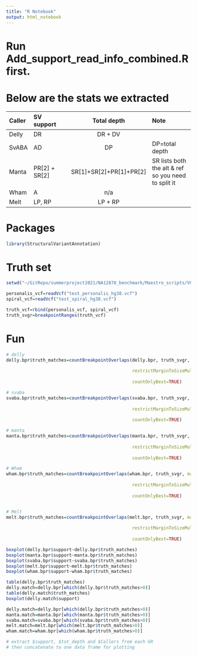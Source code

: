 ```yaml
---
title: "R Notebook"
output: html_notebook
---
```

# Run Add_support_read_info_combined.R first. 

# Below are the stats we extracted

|Caller| SV support        | Total depth             | Note                 |
|:-----|:------------------|:-----------------------:|:---------------------|
|Delly | DR                | DR + DV                 |                      |
|SvABA | AD                | DP                      | DP=total depth       |
|Manta | PR[2] + SR[2]     | SR[1]+SR[2]+PR[1]+PR[2] | SR lists both the alt & ref so you need to split it  |
|Wham  | A                 | n/a                     |                      |
|Melt  | LP, RP            | LP + RP                 |                      |

# Packages
```r
library(StructuralVariantAnnotation)
```

# Truth set
```r
setwd("~/GitRepo/summerproject2021/NA12878_benchmark/Maestro_scripts/VCF")

personalis_vcf=readVcf("test_personalis_hg38.vcf")
spiral_vcf=readVcf("test_spiral_hg38.vcf")

truth_vcf=rbind(personalis_vcf, spiral_vcf)
truth_svgr=breakpointRanges(truth_vcf)
```


# Fun
```r
# delly
delly.bpr$truth_matches=countBreakpointOverlaps(delly.bpr, truth_svgr, maxgap=100, sizemargin=0.25, 
                                                
                                                restrictMarginToSizeMultiple=0.5, 
                                                
                                                countOnlyBest=TRUE)

# svaba
svaba.bpr$truth_matches=countBreakpointOverlaps(svaba.bpr, truth_svgr, maxgap=100, sizemargin=0.25, 
                                                
                                                restrictMarginToSizeMultiple=0.5, 
                                                
                                                countOnlyBest=TRUE)

# manta
manta.bpr$truth_matches=countBreakpointOverlaps(manta.bpr, truth_svgr, maxgap=100, sizemargin=0.25, 
                                                
                                                restrictMarginToSizeMultiple=0.5, 
                                                
                                                countOnlyBest=TRUE)

# Wham
wham.bpr$truth_matches=countBreakpointOverlaps(wham.bpr, truth_svgr, maxgap=100, sizemargin=0.25, 
                                                
                                                restrictMarginToSizeMultiple=0.5, 
                                                
                                                countOnlyBest=TRUE)


# Melt
melt.bpr$truth_matches=countBreakpointOverlaps(melt.bpr, truth_svgr, maxgap=100, sizemargin=0.25, 
                                                
                                                restrictMarginToSizeMultiple=0.5, 
                                                
                                                countOnlyBest=TRUE)
```

```r
boxplot(delly.bpr$support~delly.bpr$truth_matches)
boxplot(manta.bpr$support~manta.bpr$truth_matches)
boxplot(svaba.bpr$support~svaba.bpr$truth_matches)
boxplot(melt.bpr$support~melt.bpr$truth_matches)
boxplot(wham.bpr$support~wham.bpr$truth_matches)
```


```r
table(delly.bpr$truth_matches)
delly.match=delly.bpr[which(delly.bpr$truth_matches>0)]
table(delly.match$truth_matches)
boxplot(delly.match$support)
```

```r
delly.match=delly.bpr[which(delly.bpr$truth_matches>0)]
manta.match=manta.bpr[which(manta.bpr$truth_matches>0)]
svaba.match=svaba.bpr[which(svaba.bpr$truth_matches>0)]
melt.match=melt.bpr[which(melt.bpr$truth_matches>0)]
wham.match=wham.bpr[which(wham.bpr$truth_matches>0)]

# extract $support, $tot_depth and $Callers from each GR
# then concatenate to one data frame for plotting
```






